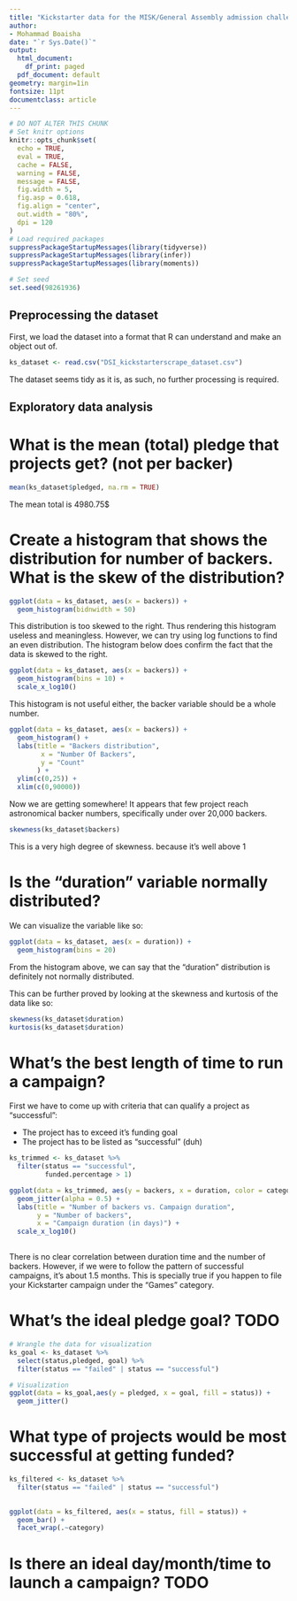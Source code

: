 ```yaml
---
title: "Kickstarter data for the MISK/General Assembly admission challenge"
author:
- Mohammad Boaisha
date: "`r Sys.Date()`"
output:
  html_document:
    df_print: paged
  pdf_document: default
geometry: margin=1in
fontsize: 11pt
documentclass: article
---
```


```r
# DO NOT ALTER THIS CHUNK
# Set knitr options
knitr::opts_chunk$set(
  echo = TRUE,
  eval = TRUE,
  cache = FALSE,
  warning = FALSE,
  message = FALSE,
  fig.width = 5,
  fig.asp = 0.618,
  fig.align = "center",
  out.width = "80%",
  dpi = 120
)
# Load required packages
suppressPackageStartupMessages(library(tidyverse))
suppressPackageStartupMessages(library(infer))
suppressPackageStartupMessages(library(moments))

# Set seed
set.seed(98261936)
```

## Preprocessing the dataset

First, we load the dataset into a format that R can understand and make an object out of.
```r
ks_dataset <- read.csv("DSI_kickstarterscrape_dataset.csv")
```

The dataset seems tidy as it is, as such, no further processing is required.


## Exploratory data analysis

# What is the mean (total) pledge that projects get? (not per backer)

```r
mean(ks_dataset$pledged, na.rm = TRUE)
```


The mean total is 4980.75$

# Create a histogram that shows the distribution for number of backers. What is the skew of the distribution?

```r
ggplot(data = ks_dataset, aes(x = backers)) +
  geom_histogram(bidnwidth = 50)
```
This distribution is too skewed to the right. Thus rendering this histogram useless and meaningless. However, we can try using log functions to find an even distribution. The histogram below does confirm the fact that the data is skewed to the right.

```r
ggplot(data = ks_dataset, aes(x = backers)) +
  geom_histogram(bins = 10) +
  scale_x_log10()
```

This histogram is not useful either, the backer variable should be a whole number.

```r
ggplot(data = ks_dataset, aes(x = backers)) +
  geom_histogram() +
  labs(title = "Backers distribution",
        x = "Number Of Backers",
        y = "Count"
       ) +
  ylim(c(0,25)) +
  xlim(c(0,90000))
```

Now we are getting somewhere! It appears that few project reach astronomical backer numbers, specifically under over 20,000 backers.

```r


skewness(ks_dataset$backers)

```
This is a very high degree of skewness. because it's well above 1

# Is the "duration" variable normally distributed?

We can visualize the variable like so:
```r

ggplot(data = ks_dataset, aes(x = duration)) +
  geom_histogram(bins = 20)

```
From the histogram above, we can say that the "duration" distribution is definitely not normally distributed.

This can be further proved by looking at the skewness and kurtosis of the data like so:
```r
skewness(ks_dataset$duration)
kurtosis(ks_dataset$duration)
```

# What's the best length of time to run a campaign?

First we have to come up with criteria that can qualify a project as "successful":

* The project has to exceed it's funding goal
* The project has to be listed as "successful" (duh)



```r
ks_trimmed <- ks_dataset %>%
  filter(status == "successful",
         funded.percentage > 1)

ggplot(data = ks_trimmed, aes(y = backers, x = duration, color = category)) +
  geom_jitter(alpha = 0.5) +
  labs(title = "Number of backers vs. Campaign duration",
       y = "Number of backers",
       x = "Campaign duration (in days)") +
  scale_x_log10()
  
```

There is no clear correlation between duration time and the number of backers. However, if we were to follow the pattern of successful campaigns, it's about 1.5 months. This is specially true if you happen to file your Kickstarter campaign under the "Games" category.

# What's the ideal pledge goal? TODO
```r
# Wrangle the data for visualization
ks_goal <- ks_dataset %>%
  select(status,pledged, goal) %>%
  filter(status == "failed" | status == "successful")

# Visualization
ggplot(data = ks_goal,aes(y = pledged, x = goal, fill = status)) +
  geom_jitter()

```

# What type of projects would be most successful at getting funded?
```r
ks_filtered <- ks_dataset %>% 
  filter(status == "failed" | status == "successful")
  

ggplot(data = ks_filtered, aes(x = status, fill = status)) +
  geom_bar() +
  facet_wrap(.~category)
```

# Is there an ideal day/month/time to launch a campaign? TODO
```r

```